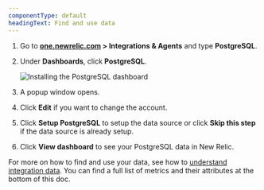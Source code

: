 ```yaml
---
componentType: default
headingText: Find and use data
---
```



1. Go to **[one.newrelic.com](https://one.newrelic.com) > Integrations & Agents** and type **PostgreSQL**.

2. Under **Dashboards**, click **PostgreSQL**.

    <img
    title="Install the PostgreSQL dashboard"
    alt="Installing the PostgreSQL dashboard"
    src={infrastructureInstallPostgresqlDashboard}
    />

3. A popup window opens.

4. Click **Edit** if you want to change the account.

5. Click **Setup PostgreSQL** to setup the data source or click **Skip this step** if the data source is already setup.

6. Click **View dashboard** to see your PostgreSQL data in New Relic.


For more on how to find and use your data, see how to [understand integration data](/docs/infrastructure/integrations/find-use-infrastructure-integration-data). You can find a full list of metrics and their attributes at the bottom of this doc. 

